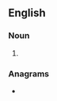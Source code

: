==English==

===Noun===
{{head|en|noun plural form}}

# {{plural of|affirmer|lang=en}}

===Anagrams===
* {{anagrams|en|reaffirms}}